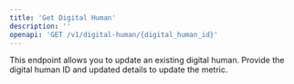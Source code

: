```yaml
---
title: 'Get Digital Human'
description: ''
openapi: 'GET /v1/digital-human/{digital_human_id}'
---
```


This endpoint allows you to update an existing digital human. Provide the digital human ID and updated details to update the metric.
